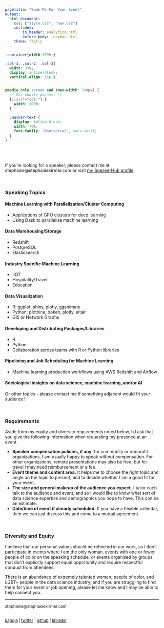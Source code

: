 ```yaml
---
pagetitle: "Book Me For Your Event"
output: 
  html_document:
    css: ["style.css", "nav.css"]
    includes:
        in_header: analytics.html
        before_body: _navbar.html
    theme: flatly
---
```



```css
.container{width:100%;}

.col-1, .col-2, .col-3{
  width: 33%;
  display: inline-block;
  vertical-align: top;}


@media only screen and (max-width: 700px) {
  /* For mobile phones: */
  [class*="col-"] {
    width: 100%;
  }
  
  .navbar-text {
    display: inline-block;
    width: 70%;
    font-family: 'Montserrat', sans-serif;
  }
}


```


<BR><BR><BR>
If you're looking for a speaker, please contact me at stephanie@stephaniekirmer.com or visit <a href="https://speakerhub.com/speaker/stephanie-kirmer" onclick="captureOutboundLink('https://speakerhub.com/speaker/stephanie-kirmer'); return false;">my SpeakerHub profile</a>

<BR>

### Speaking Topics  

<div class= "container">
<div class="col-1">

#### Machine Learning with Parallelization/Cluster Computing
  * Applications of GPU clusters for deep learning
  * Using Dask to parallelize machine learning
  
</div>

<div class="col-2">
#### Data Warehousing/Storage
  * Redshift
  * PostgreSQL
  * Elasticsearch
  
</div>

<div class="col-3">
#### Industry Specific Machine Learning
  * IIOT
  * Hospitality/Travel
  * Education
  
</div>
</div>

<div class= "container">

<div class="col-1">
#### Data Visualization
  * R: ggplot, shiny, plotly, gganimate
  * Python: plotnine, bokeh, plotly, altair
  * GIS or Network Graphs
  
</div>

<div class="col-2">

#### Developing and Distributing Packages/Libraries
  * R
  * Python
  * Collaboration across teams with R or Python libraries  
  
</div>

<div class="col-3">
#### Pipelining and Job Scheduling for Machine Learning
  * Machine learning production workflows using AWS Redshift and Airflow  
  
#### Sociological insights on data science, machine learning, and/or AI  

</div>
</div>


Or other topics - please contact me if something adjacent would fit your audience! 

<BR>

### Requirements

Aside from my equity and diversity requirements noted below, I'd ask that you give the following information when requesting my presence at an event.

* **Speaker compensation policies, if any.** for community or nonprofit organizations, I am usually happy to speak without compensation. For other organizations, remote presentations may also be free, but for travel I may need reimbursement or a fee.  
* **Event theme and content area.** It helps me to choose the right topic and angle on the topic to present, and to decide whether I am a good fit for your event.  
* **The size and general makeup of the audience you expect.** I tailor each talk to the audience and event, and so I would like to know what sort of data science expertise and demographics you hope to have. This can be an estimate.  
* **Date/time of event if already scheduled.** If you have a flexible calendar, then we can just discuss this and come to a mutual agreement.  

<BR>

### Diversity and Equity

I believe that our personal values should be reflected in our work, so I don't participate in events where I am the only woman, events with one or fewer people of color on the speaking schedule, or events organized by groups that don't explicitly support equal opportunity and require respectful conduct from attendees. 

There is an abundance of extremely talented women, people of color, and LGBT+ people in the data science industry, and if you are struggling to find them for your event or job opening, please let me know and I may be able to help connect you.


***

<font size = 2>
stephanie@stephaniekirmer.com   

<BR> <a href="http://www.kaggle.com/skirmer" onclick="captureOutboundLink('http://www.kaggle.com/skirmer'); return false;">kaggle</a>  | <a href="https://twitter.com/data_stephanie" onclick="captureOutboundLink('https://twitter.com/data_stephanie'); return false;">twitter</a>  | <a href="http://github.com/skirmer"  onclick="captureOutboundLink('http://github.com/skirmer'); return false;">github</a> | <a href="http://linkedin.com/in/skirmer" onclick="captureOutboundLink('http://linkedin.com/in/skirmer'); return false;">linkedin</a> 

</font>
